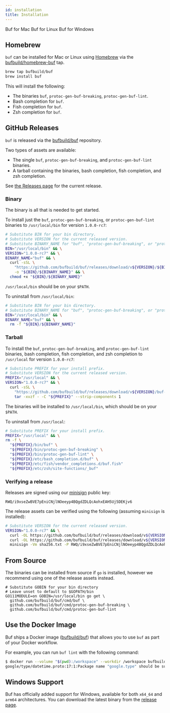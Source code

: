 ```yaml
---
id: installation
title: Installation
---
```




<div>
  <DownloadButton os={mac}>
    Buf for Mac
  </DownloadButton>
  <DownloadButton os={linux}>
    Buf for Linux
  </DownloadButton>
  <DownloadButton os={windows}>
    Buf for Windows
  </DownloadButton>
</div>

## Homebrew

`buf` can be installed for Mac or Linux using [Homebrew](https://brew.sh) via the
[bufbuild/homebrew-buf](https://github.com/bufbuild/homebrew-buf) tap.

```sh
brew tap bufbuild/buf
brew install buf
```

This will install the following:

  - The binaries `buf`, `protoc-gen-buf-breaking`, `protoc-gen-buf-lint`.
  - Bash completion for `buf`.
  - Fish completion for `buf`.
  - Zsh completion for `buf`.

## GitHub Releases

`buf` is released via the [bufbuild/buf](https://github.com/bufbuild/buf) repository.

Two types of assets are available:

- The single `buf`, `protoc-gen-buf-breaking`, and `protoc-gen-buf-lint` binaries.
- A tarball containing the binaries, bash completion, fish completion, and zsh completion.

See [the Releases page](https://github.com/bufbuild/buf/releases) for the current release.

### Binary

The binary is all that is needed to get started.

To install just the `buf`, `protoc-gen-buf-breaking`, or `protoc-gen-buf-lint` binaries
to `/usr/local/bin` for version `1.0.0-rc7`:

```sh
# Substitute BIN for your bin directory.
# Substitute VERSION for the current released version.
# Substitute BINARY_NAME for "buf", "protoc-gen-buf-breaking", or "protoc-gen-buf-lint".
BIN="/usr/local/bin" && \
VERSION="1.0.0-rc7" && \
BINARY_NAME="buf" && \
  curl -sSL \
    "https://github.com/bufbuild/buf/releases/download/v${VERSION}/${BINARY_NAME}-$(uname -s)-$(uname -m)" \
    -o "${BIN}/${BINARY_NAME}" && \
  chmod +x "${BIN}/${BINARY_NAME}"
```

`/usr/local/bin` should be on your `$PATH`.

To uninstall from `/usr/local/bin`:

```sh
# Substitute BIN for your bin directory.
# Substitute BINARY_NAME for "buf", "protoc-gen-buf-breaking", or "protoc-gen-buf-lint".
BIN="/usr/local/bin" && \
BINARY_NAME="buf" && \
  rm -f "${BIN}/${BINARY_NAME}"
```

### Tarball

To install the `buf`, `protoc-gen-buf-breaking`, and `protoc-gen-buf-lint` binaries,
bash completion, fish completion, and zsh completion to `/usr/local` for version `1.0.0-rc7`:

```sh
# Substitute PREFIX for your install prefix.
# Substitute VERSION for the current released version.
PREFIX="/usr/local" && \
VERSION="1.0.0-rc7" && \
  curl -sSL \
    "https://github.com/bufbuild/buf/releases/download/v${VERSION}/buf-$(uname -s)-$(uname -m).tar.gz" | \
    tar -xvzf - -C "${PREFIX}" --strip-components 1
```

The binaries will be installed to `/usr/local/bin`, which should be on your `$PATH`.

To uninstall from `/usr/local`:

```sh
# Substitute PREFIX for your install prefix.
PREFIX="/usr/local" && \
rm -f \
  "${PREFIX}/bin/buf" \
  "${PREFIX}/bin/protoc-gen-buf-breaking" \
  "${PREFIX}/bin/protoc-gen-buf-lint" \
  "${PREFIX}/etc/bash_completion.d/buf" \
  "${PREFIX}/etc/fish/vendor_completions.d/buf.fish"
  "${PREFIX}/etc/zsh/site-functions/_buf"
```

### Verifying a release

Releases are signed using our [minisign](https://github.com/jedisct1/minisign) public key:

```
RWQ/i9xseZwBVE7pEniCNjlNOeeyp4BQgdZDLQcAohxEAH5Uj5DEKjv6
```

The release assets can be verified using the following (assuming `minisign` is installed):

```sh
# Substitute VERSION for the current released version.
VERSION="1.0.0-rc7" && \
  curl -OL https://github.com/bufbuild/buf/releases/download/v${VERSION}/sha256.txt && \
  curl -OL https://github.com/bufbuild/buf/releases/download/v${VERSION}/sha256.txt.minisig && \
  minisign -Vm sha256.txt -P RWQ/i9xseZwBVE7pEniCNjlNOeeyp4BQgdZDLQcAohxEAH5Uj5DEKjv6
```

## From Source

The binaries can be installed from source if `go` is installed, however we recommend using one of
the release assets instead.

```
# Substitute GOBIN for your bin directory
# Leave unset to default to $GOPATH/bin
GO111MODULE=on GOBIN=/usr/local/bin go get \
  github.com/bufbuild/buf/cmd/buf \
  github.com/bufbuild/buf/cmd/protoc-gen-buf-breaking \
  github.com/bufbuild/buf/cmd/protoc-gen-buf-lint
```

## Use the Docker Image

Buf ships a Docker image ([bufbuild/buf](https://hub.docker.com/r/bufbuild/buf)) that allows
you to use `buf` as part of your Docker workflow.

For example, you can run `buf lint` with the following command:

```sh
$ docker run --volume "$(pwd):/workspace" --workdir /workspace bufbuild/buf lint
google/type/datetime.proto:17:1:Package name "google.type" should be suffixed with a correctly formed version, such as "google.type.v1".
```

## Windows Support

Buf has officially added support for Windows, available for both `x64_64` and `arm64` architectures. You can download the latest binary from the [release page](https://github.com/bufbuild/buf/releases/latest).
